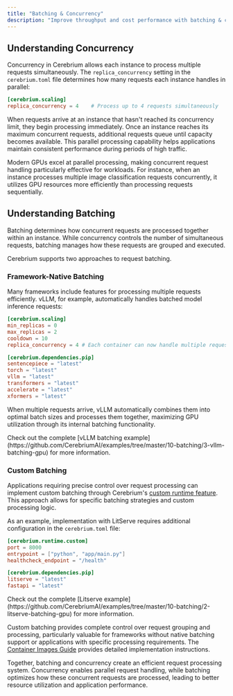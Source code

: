 ```yaml
---
title: "Batching & Concurrency"
description: "Improve throughput and cost performance with batching & concurrency"
---
```


## Understanding Concurrency

Concurrency in Cerebrium allows each instance to process multiple requests simultaneously. The `replica_concurrency` setting in the `cerebrium.toml` file determines how many requests each instance handles in parallel:

```toml
[cerebrium.scaling]
replica_concurrency = 4    # Process up to 4 requests simultaneously
```

When requests arrive at an instance that hasn't reached its concurrency limit, they begin processing immediately. Once an instance reaches its maximum concurrent requests, additional requests queue until capacity becomes available. This parallel processing capability helps applications maintain consistent performance during periods of high traffic.

Modern GPUs excel at parallel processing, making concurrent request handling particularly effective for workloads. For instance, when an instance processes multiple image classification requests concurrently, it utilizes GPU resources more efficiently than processing requests sequentially.

## Understanding Batching

Batching determines how concurrent requests are processed together within an instance. While concurrency controls the number of simultaneous requests, batching manages how these requests are grouped and executed.

Cerebrium supports two approaches to request batching.

### Framework-Native Batching

Many frameworks include features for processing multiple requests efficiently. vLLM, for example, automatically handles batched model inference requests:

```toml
[cerebrium.scaling]
min_replicas = 0
max_replicas = 2
cooldown = 10
replica_concurrency = 4 # Each container can now handle multiple requests

[cerebrium.dependencies.pip]
sentencepiece = "latest"
torch = "latest"
vllm = "latest"
transformers = "latest"
accelerate = "latest"
xformers = "latest"
```

When multiple requests arrive, vLLM automatically combines them into optimal batch sizes and processes them together, maximizing GPU utilization through its internal batching functionality.

<Tip>
    Check out the complete [vLLM batching example](https://github.com/CerebriumAI/examples/tree/master/10-batching/3-vllm-batching-gpu) for more information.
</Tip>

### Custom Batching

Applications requiring precise control over request processing can implement custom batching through Cerebrium's [custom runtime feature](/cerebrium/container-images/defining-container-images#custom-runtimes). This approach allows for specific batching strategies and custom processing logic.

As an example, implementation with LitServe requires additional configuration in the `cerebrium.toml` file:

```toml
[cerebrium.runtime.custom]
port = 8000
entrypoint = ["python", "app/main.py"]
healthcheck_endpoint = "/health"

[cerebrium.dependencies.pip]
litserve = "latest"
fastapi = "latest"
```

<Tip>
    Check out the complete [Litserve example](https://github.com/CerebriumAI/examples/tree/master/10-batching/2-litserve-batching-gpu) for more information.
</Tip>

Custom batching provides complete control over request grouping and processing, particularly valuable for frameworks without native batching support or applications with specific processing requirements. The [Container Images Guide](/cerebrium/container-images/defining-container-images#custom-runtimes) provides detailed implementation instructions.

Together, batching and concurrency create an efficient request processing system. Concurrency enables parallel request handling, while batching optimizes how these concurrent requests are processed, leading to better resource utilization and application performance.

